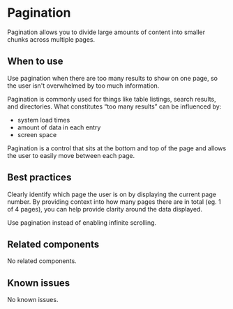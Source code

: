 
<Meta title="Components/Pagination" />

# Pagination

Pagination allows you to divide large amounts of content into smaller chunks across multiple pages.

## When to use

Use pagination when there are too many results to show on one page, so the user
isn't overwhelmed by too much information.

Pagination is commonly used for things like table listings, search results, and
directories. What constitutes “too many results” can be influenced by:
- system load times
- amount of data in each entry
- screen space

Pagination is a control that sits at the bottom and top of the page and allows
the user to easily move between each page.

## Best practices

Clearly identify which page the user is on by displaying the current page number.
By providing context into how many pages there are in total (eg. 1 of 4 pages),
you can help provide clarity around the data displayed.

Use pagination instead of enabling infinite scrolling.

## Related components

No related components.

## Known issues

No known issues.

<Story story={stories.basic} />
